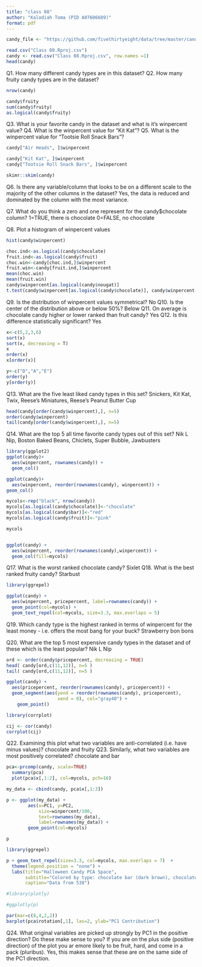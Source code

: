 ```yaml
---
title: "class 08"
author: "Kalodiah Toma (PID A07606689)"
format: pdf
---
```


```r
candy_file <- "https://github.com/fivethirtyeight/data/tree/master/candy-power-ranking"
```

```r
read.csv("Class 08.Rproj.csv")
candy <- read.csv("Class 08.Rproj.csv", row.names =1)
head(candy)
```
Q1. How many different candy types are in this dataset?
Q2. How many fruity candy types are in the dataset?
```r
nrow(candy)
```
```r
candy$fruity
sum(candy$fruity)
as.logical(candy$fruity)
```
Q3. What is your favorite candy in the dataset and what is it’s winpercent value?
Q4. What is the winpercent value for “Kit Kat”?
Q5. What is the winpercent value for “Tootsie Roll Snack Bars”?
```r
candy["Air Heads", ]$winpercent
```
```r
candy["Kit Kat", ]$winpercent
candy["Tootsie Roll Snack Bars", ]$winpercent
```
```r
skimr::skim(candy)
```

Q6. Is there any variable/column that looks to be on a different scale to the majority of the other columns in the dataset?
Yes, the data is reduced and dominated by the column with the most variance. 

Q7. What do you think a zero and one represent for the candy$chocolate column?
1=TRUE, there is chocolate
0=FALSE, no chocolate

Q8. Plot a histogram of winpercent values
```r
hist(candy$winpercent)
```


```r
choc.ind<-as.logical(candy$chocolate)
fruit.ind<-as.logical(candy$fruit)
choc.win<-candy[choc.ind,]$winpercent
fruit.win<-candy[fruit.ind,]$winpercent
mean(choc.win)
mean(fruit.win)
candy$winpercent[as.logical(candy$nougat)]
t.test(candy$winpercent[as.logical(candy$chocolate)], candy$winpercent[as.logical(candy$fruit)])
```

Q9. Is the distribution of winpercent values symmetrical?
No
Q10. Is the center of the distribution above or below 50%?
Below
Q11. On average is chocolate candy higher or lower ranked than fruit candy?
Yes
Q12. Is this difference statistically significant?
Yes


```r
x<-c(5,2,3,6)
sort(x)
sort(x, decreasing = T)
x
order(x)
x[order(x)]
```
```r
y<-c("D","A","E")
order(y)
y[order(y)]
```
Q13. What are the five least liked candy types in this set?
Snickers, Kit Kat, Twix, Reese's Miniatures, Reese's Peanut Butter Cup 
```r
head(candy[order(candy$winpercent),], n=5)
order(candy$winpercent)
tail(candy[order(candy$winpercent),], n=5)
```

Q14. What are the top 5 all time favorite candy types out of this set?
Nik L Nip, Boston Baked Beans, Chiclets, Super Bubble, Jawbusters

```r
library(ggplot2)
ggplot(candy)+
  aes(winpercent, rownames(candy)) +
  geom_col()
```

```r
ggplot(candy)+
  aes(winpercent, reorder(rownames(candy), winpercent)) +
geom_col()
```

```r
mycols<-rep("black", nrow(candy))
mycols[as.logical(candy$chocolate)]<-"chocolate"
mycols[as.logical(candy$bar)]<-"red"
mycols[as.logical(candy$fruit)]<-"pink"

mycols


ggplot(candy) + 
  aes(winpercent, reorder(rownames(candy),winpercent)) +
  geom_col(fill=mycols) 
```

Q17. What is the worst ranked chocolate candy?
Sixlet
Q18. What is the best ranked fruity candy?
Starbust

```r
library(ggrepel)
```

```r
ggplot(candy) +
  aes(winpercent, pricepercent, label=rownames(candy)) +
  geom_point(col=mycols) + 
  geom_text_repel(col=mycols, size=3.3, max.overlaps = 5)
```
Q19. Which candy type is the highest ranked in terms of winpercent for the least money - i.e. offers the most bang for your buck?
Strawberry bon bons

Q20. What are the top 5 most expensive candy types in the dataset and of these which is the least popular?
Nik L Nip

```r
ord <- order(candy$pricepercent, decreasing = TRUE)
head( candy[ord,c(11,12)], n=5 )
tail( candy[ord,c(11,12)], n=5 )
```
```r
ggplot(candy) +
  aes(pricepercent, reorder(rownames(candy), pricepercent)) +
  geom_segment(aes(yend = reorder(rownames(candy), pricepercent), 
                   xend = 0), col="gray40") +
    geom_point()
```
```r
library(corrplot)
```
```r
cij <- cor(candy)
corrplot(cij)
```
Q22. Examining this plot what two variables are anti-correlated (i.e. have minus values)?
chocolate and fruity
Q23. Similarly, what two variables are most positively correlated?
chocolate and bar

```r

pca<-prcomp(candy, scale=TRUE)
  summary(pca)
  plot(pca$x[,1:2], col=mycols, pch=16)

```
```r
my_data <- cbind(candy, pca$x[,1:3])
```
```r
p <- ggplot(my_data) + 
        aes(x=PC1, y=PC2, 
            size=winpercent/100,  
            text=rownames(my_data),
            label=rownames(my_data)) +
        geom_point(col=mycols)

p
```
```r
library(ggrepel)

p + geom_text_repel(size=3.3, col=mycols, max.overlaps = 7)  + 
  theme(legend.position = "none") +
  labs(title="Halloween Candy PCA Space",
       subtitle="Colored by type: chocolate bar (dark brown), chocolate other (light brown), fruity (red), other (black)",
       caption="Data from 538")
```

```r
#library(plotly)
```
```r
#ggplotly(p)
```
```r
par(mar=c(8,4,2,2))
barplot(pca$rotation[,1], las=2, ylab="PC1 Contribution")
```
Q24. What original variables are picked up strongly by PC1 in the positive direction? Do these make sense to you?
If you are on the plus side (positive direction) of the plot you ar emore likely to be fruit, hard, and come in a pack (pluribus). Yes, this makes sense that these are on the same side of the PC1 direction. 

